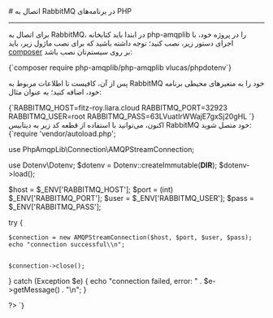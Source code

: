 

<Layout>
<Head>
<title>مستندات اتصال به RabbitMQ در پلتفرم PHP - لیارا</title>
<meta property="og:title" content="مستندات خدمات رایانش ابری لیارا" />
<meta property="og:description" content="مستندات قدم به قدم اتصال به پیام‌رسان RabbitMQ در PHP"  />
<meta property="og:image" content="https://media.liara.ir/logos/liara-poster.jpg" />
</Head>
# اتصال به RabbitMQ در برنامه‌های PHP
<hr className="mb-2" />

برای اتصال به  RabbitMQ، در ابتدا باید کتابخانه <Important>php-amqplib</Important> را در پروژه خود، با اجرای دستور زیر، نصب کنید؛ توجه داشته باشید 
که برای نصب ماژول زیر، باید <a href="https://getcomposer.org/" className="text-[#2196f3]">composer</a> بر روی سیستم‌تان نصب باشد:

<div className="h-2" />
    <div dir='ltr'>
    <Highlight className="bash">
        {`composer require php-amqplib/php-amqplib vlucas/phpdotenv`}
    </Highlight>
    </div>
<div className="h-2" />

پس از آن، کافیست تا 
اطلاعات مربوط به RabbitMQ خود را 
به متغیرهای محیطی برنامه خود، اضافه کنید؛ به عنوان مثال:

<div className="h-2" />
    <div dir='ltr'>
    <Highlight className="bash">
        {`RABBITMQ_HOST=fitz-roy.liara.cloud
RABBITMQ_PORT=32923
RABBITMQ_USER=root
RABBITMQ_PASS=63LVuatIrWWajE7gxSj20gHL
`}
    </Highlight>
    </div>
<div className="h-2" />
اکنون، می‌توانید با استفاده از قطعه کد زیر به دیتابیس RabbitMQ خود متصل شوید:

<div className="h-2" />
    <div dir='ltr'>
    <Highlight className="php">
        {`<?php

require 'vendor/autoload.php';

use PhpAmqpLib\\Connection\\AMQPStreamConnection;

use Dotenv\\Dotenv;
$dotenv = Dotenv::createImmutable(__DIR__);
$dotenv->load();

$host = $_ENV['RABBITMQ_HOST'];
$port = (int) $_ENV['RABBITMQ_PORT'];
$user = $_ENV['RABBITMQ_USER'];
$pass = $_ENV['RABBITMQ_PASS'];

try {
    
    $connection = new AMQPStreamConnection($host, $port, $user, $pass);
    echo "connection successful\\n";

    
    $connection->close();
} catch (Exception $e) {
    echo "connection failed, error: " . $e->getMessage() . "\\n";
}

?>
`}
    </Highlight>
    </div>
<div className="h-2" />



</Layout>
